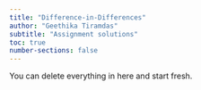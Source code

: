 ```yaml
---
title: "Difference-in-Differences"
author: "Geethika Tiramdas"
subtitle: "Assignment solutions"
toc: true
number-sections: false
---
```


::: callout-note
You can delete everything in here and start fresh.
:::